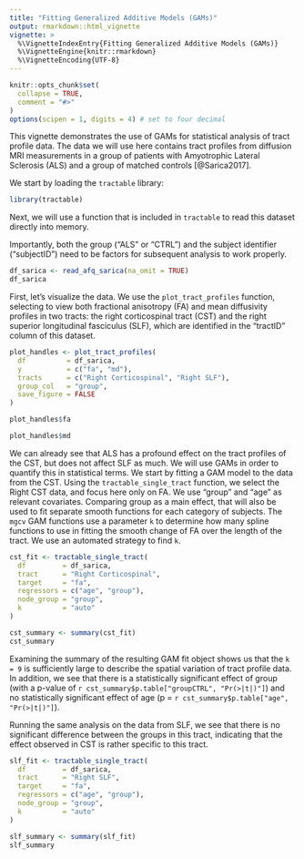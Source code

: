 ```yaml
---
title: "Fitting Generalized Additive Models (GAMs)"
output: rmarkdown::html_vignette
vignette: >
  %\VignetteIndexEntry{Fitting Generalized Additive Models (GAMs)}
  %\VignetteEngine{knitr::rmarkdown}
  %\VignetteEncoding{UTF-8}
---
```


```r
knitr::opts_chunk$set(
  collapse = TRUE,
  comment = "#>"
)
options(scipen = 1, digits = 4) # set to four decimal 
```

This vignette demonstrates the use of GAMs for statistical analysis of
tract profile data. The data we will use here contains tract profiles from
diffusion MRI measurements in a group of patients with Amyotrophic Lateral
Sclerosis (ALS) and a group of matched controls [@Sarica2017].

We start by loading the `tractable` library:

```r
library(tractable)
```

Next, we will use a function that is included in `tractable` to read this dataset directly into memory. 

Importantly, both the group ("ALS" or "CTRL") and the subject identifier ("subjectID") need to be factors for subsequent analysis to work properly.

```r
df_sarica <- read_afq_sarica(na_omit = TRUE)
df_sarica
```

First, let's visualize the data. We use the `plot_tract_profiles` function,
selecting to view both fractional anisotropy (FA) and mean diffusivity profiles
in two tracts: the right corticospinal tract (CST) and the right superior
longitudinal fasciculus (SLF), which are identified in the "tractID" column of
this dataset.

```r
plot_handles <- plot_tract_profiles(
  df          = df_sarica,
  y           = c("fa", "md"),
  tracts      = c("Right Corticospinal", "Right SLF"),
  group_col   = "group",
  save_figure = FALSE
)
```

```r
plot_handles$fa
```

```r
plot_handles$md
```


We can already see that ALS has a profound effect on the tract profiles of the
CST, but does not affect SLF as much. We will use GAMs in order to quantify
this in statistical terms. We start by fitting a GAM model to the data from the
CST. Using the `tractable_single_tract` function, we select the Right CST data,
and focus here only on FA. We use "group" and "age" as relevant covariates.
Comparing group as a main effect, that will also be used to fit separate
smooth functions for each category of subjects. The `mgcv` GAM functions
use a parameter `k` to determine how many spline functions to use in fitting
the smooth change of FA over the length of the tract. We use an automated
strategy to find `k`.

```r
cst_fit <- tractable_single_tract(
  df         = df_sarica,
  tract      = "Right Corticospinal",
  target     = "fa",
  regressors = c("age", "group"),
  node_group = "group",
  k          = "auto"
)

cst_summary <- summary(cst_fit)
cst_summary
```

Examining the summary of the resulting GAM fit object shows us that the `k = 9`
is sufficiently large to describe the spatial variation of tract profile data.
In addition, we see that there is a statistically significant effect of group
(with a p-value of `r cst_summary$p.table["groupCTRL", "Pr(>|t|)"]`) and no statistically significant effect of age
(p = `r cst_summary$p.table["age", "Pr(>|t|)"]`).

Running the same analysis on the data from SLF, we see that there is no
significant difference between the groups in this tract, indicating that the
effect observed in CST is rather specific to this tract.

```r
slf_fit <- tractable_single_tract(
  df         = df_sarica,
  tract      = "Right SLF",
  target     = "fa",
  regressors = c("age", "group"),
  node_group = "group",
  k          = "auto"
)

slf_summary <- summary(slf_fit)
slf_summary
```

